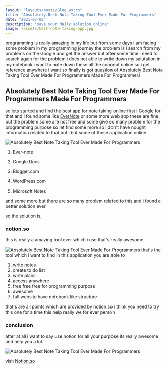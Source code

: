 ```yaml
---
layout: "layouts/posts/Blog.astro"
title: "Absolutely Best Note Taking Tool Ever Made For Programmers"
date: "2021-07-09"
description: "save your daily solution online"
image: /assets/best-note-taking-app.jpg
---
```



programming is really amazing in my life but from some days i am facing some problem in my programming journey the problem is i search from my problems on the Google and get the answer but after some time i need to search again for the problem i does not able to write down my salutation in my notebook i want to note down these all the concept online so i get reference anywhere i want so finally is got question of Absolutely Best Note Taking Tool Ever Made For Programmers Made For Programmers

## Absolutely Best Note Taking Tool Ever Made For Programmers Made For Programmers

so lets started and find the best app for note taking online first i Google for that and i found some like [EverNote](https://evernote.com) or some more web app these are fine but the problem some are not free and some give so many problem for the programming purpose so let find some more so i don't have nought information related to that but i but some of these application online

![Absolutely Best Note Taking Tool Ever Made For Programmers](/assets/NzGTS3Nj0.png)

1. Ever-note

2. Google Docs

3. Blogger.com

4. WordPress.com

5. Microsoft Notes

and some more but there are so many problem related to this and i found a better solution ever

so the solution is,

### notion.so

this is really a amazing tool ever which i use that's really awesome

![Absolutely Best Note Taking Tool Ever Made For Programmers](/assets/_dU1Aj_f1.png)
that's the tool which i want to find in this application you are able to

1. write notes
2. create to do list
3. write plans
4. access anywhere
5. free free free for programming purpose
6. awesome
7. full website have notebook like structure

that's are all points which are provided by notion.so i think you need to try this one for a time this help really we for ever person

### conclusion

after at all i want to say use notion for all your purpose its really awesome and help you a lot.

![Absolutely Best Note Taking Tool Ever Made For Programmers](/assets/q4AMvbFIn.gif)

visit [Notion.so](https://notion.so)


